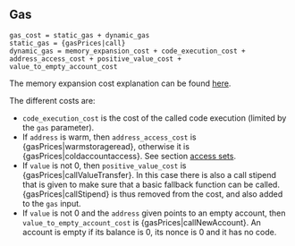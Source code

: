 ## Gas

    gas_cost = static_gas + dynamic_gas
    static_gas = {gasPrices|call}
    dynamic_gas = memory_expansion_cost + code_execution_cost + address_access_cost + positive_value_cost + value_to_empty_account_cost

The memory expansion cost explanation can be found [here](/about).

The different costs are:
 - `code_execution_cost` is the cost of the called code execution (limited by the `gas` parameter).
 - If `address` is warm, then `address_access_cost` is {gasPrices|warmstorageread}, otherwise it is {gasPrices|coldaccountaccess}. See section [access sets](/about).
 - If `value` is not 0, then `positive_value_cost` is {gasPrices|callValueTransfer}. In this case there is also a call stipend that is given to make sure that a basic fallback function can be called. {gasPrices|callStipend} is thus removed from the cost, and also added to the `gas` input.
 - If `value` is not 0 and the `address` given points to an empty account, then `value_to_empty_account_cost` is {gasPrices|callNewAccount}. An account is empty if its balance is 0, its nonce is 0 and it has no code.
